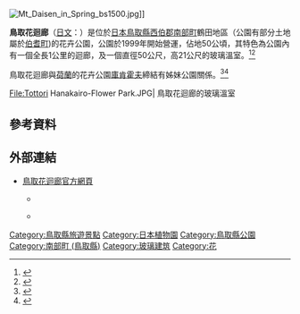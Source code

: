 {{coord|35|20|53.0|N|133|25|24.5|E|display=title}}
[[File:Mt_Daisen_in_Spring_bs1500.jpg|thumb]]]]

'''鳥取花迴廊'''（[[日文|日文]]：'''{{lang|ja|とっとり花回廊}}'''）是位於[[日本|日本]][[鳥取縣|鳥取縣]][[西伯郡|西伯郡]][[南部町_(鳥取縣)|南部町]]鶴田地區（公園有部分土地屬於[[伯耆町|伯耆町]])的花卉公園，公園於1999年開始營運，佔地50公頃，其特色為公園內有一個全長1公里的迴廊，及一個直徑50公尺，高21公尺的玻璃溫室。<ref>{{Cite web| url=https://www.jalan.net/kankou/spt_31382ah3332005675/| title=鳥取県立フラワーパークとっとり花回廊| publisher=じゃらんnet| accessdate=2017-11-15| language=ja}}</ref><ref>{{Cite web| url=http://www.sanin.com/site/page/daisen2/shisetu/flower/| title=とっとり花回廊| publisher=大山リゾートネットワーク| accessdate=2017-11-15| language=ja}}</ref>

鳥取花迴廊與[[荷蘭|荷蘭]]的花卉公園[[庫肯霍夫|庫肯霍夫]]締結有姊妹公園關係。<ref>{{Cite web| url=http://db.pref.tottori.jp/saizi22.nsf/Event/F653E98FC8018DB64925772E00296F6B| title=とっとり花回廊とキューケンホフ公園との姉妹公園締結| date=2010-06-21| publisher=鳥取縣政府| accessdate=2017-11-15| language=ja}}</ref><ref>{{Cite web| url=http://www.tottorihanakairou.or.jp/site/page/hanakairou/new/keukenhof/mobile.html| title=オランダ「キューケンホフ公園」と姉妹公園調印| publisher=鳥取花迴廊| accessdate=2017-11-15| language=ja| archive-url=https://web.archive.org/web/20171115083325/http://www.tottorihanakairou.or.jp/site/page/hanakairou/new/keukenhof/mobile.html| archive-date=2017-11-15| dead-url=yes}}</ref>

<gallery widths=200px heights=200px>
File:Tottori Hanakairo-Flower Park.JPG| 鳥取花迴廊的玻璃溫室
</gallery>

== 參考資料 ==
{{Reflist}}

==外部連結==
{{Commonscat|Tottori Hanakairo-Flower Park}}
* {{Ja}} [http://www.tottorihanakairou.or.jp/ 鳥取花迴廊官方網頁]
** {{Ja}}{{Facebook|tottorihanakairou|鳥取花迴廊}}
** {{Ja}} {{Twitter|tottorihana|鳥取花迴廊}}

{{日本植物园}}
{{Authority control}}
{{DEFAULTSORT:TottoriHanakairou}}
[[Category:鳥取縣旅遊景點|Category:鳥取縣旅遊景點]]
[[Category:日本植物園|Category:日本植物園]]
[[Category:鳥取縣公園|Category:鳥取縣公園]]
[[Category:南部町_(鳥取縣)|Category:南部町 (鳥取縣)]]
[[Category:玻璃建筑|Category:玻璃建筑]]
[[Category:花|Category:花]]